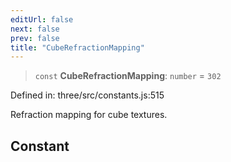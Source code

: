 ```yaml
---
editUrl: false
next: false
prev: false
title: "CubeRefractionMapping"
---
```


> `const` **CubeRefractionMapping**: `number` = `302`

Defined in: three/src/constants.js:515

Refraction mapping for cube textures.

## Constant
